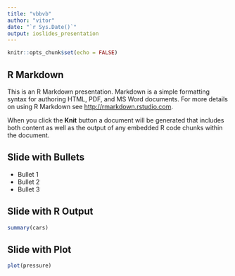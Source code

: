 ```yaml
---
title: "vbbvb"
author: "vitor"
date: "`r Sys.Date()`"
output: ioslides_presentation
---
```


```r
knitr::opts_chunk$set(echo = FALSE)
```

## R Markdown

This is an R Markdown presentation. Markdown is a simple formatting syntax for authoring HTML, PDF, and MS Word documents. For more details on using R Markdown see <http://rmarkdown.rstudio.com>.

When you click the **Knit** button a document will be generated that includes both content as well as the output of any embedded R code chunks within the document.

## Slide with Bullets

- Bullet 1
- Bullet 2
- Bullet 3

## Slide with R Output

```r
summary(cars)
```

## Slide with Plot

```r
plot(pressure)
```

